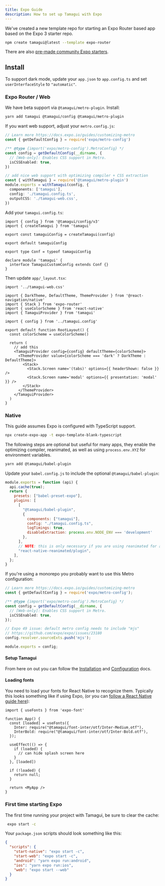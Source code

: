 ```yaml
---
title: Expo Guide
description: How to set up Tamagui with Expo
---
```


We've created a new template repo for starting an Expo Router based app based on
the Expo 3 starter repo.

```bash
npm create tamagui@latest --template expo-router
```

There are also [pre-made community Expo starters](/community).

## Install

To support dark mode, update your `app.json` to `app.config.ts` and set
`userInterfaceStyle` to `"automatic"`.

### Expo Router / Web

We have beta support via `@tamagui/metro-plugin`. Install:

```bash
yarn add tamagui @tamagui/config @tamagui/metro-plugin
```

If you want web support, adjust your `metro.config.js`:

```ts
// Learn more https://docs.expo.io/guides/customizing-metro
const { getDefaultConfig } = require('expo/metro-config')

/** @type {import('expo/metro-config').MetroConfig} */
const config = getDefaultConfig(__dirname, {
  // [Web-only]: Enables CSS support in Metro.
  isCSSEnabled: true,
})

// add nice web support with optimizing compiler + CSS extraction
const { withTamagui } = require('@tamagui/metro-plugin')
module.exports = withTamagui(config, {
  components: ['tamagui'],
  config: './tamagui.config.ts',
  outputCSS: './tamagui-web.css',
})
```

Add your `tamagui.config.ts`:

```tsx
import { config } from '@tamagui/config/v3'
import { createTamagui } from 'tamagui'

export const tamaguiConfig = createTamagui(config)

export default tamaguiConfig

export type Conf = typeof tamaguiConfig

declare module 'tamagui' {
  interface TamaguiCustomConfig extends Conf {}
}
```

Then update `app/_layout.tsx`:

```tsx
import '../tamagui-web.css'

import { DarkTheme, DefaultTheme, ThemeProvider } from '@react-navigation/native'
import { Stack } from 'expo-router'
import { useColorScheme } from 'react-native'
import { TamaguiProvider } from 'tamagui'

import { config } from '../tamagui.config'

export default function RootLayout() {
  const colorScheme = useColorScheme()

  return (
    // add this
    <TamaguiProvider config={config} defaultTheme={colorScheme}>
      <ThemeProvider value={colorScheme === 'dark' ? DarkTheme : DefaultTheme}>
        <Stack>
          <Stack.Screen name='(tabs)' options={{ headerShown: false }} />
          <Stack.Screen name='modal' options={{ presentation: 'modal' }} />
        </Stack>
      </ThemeProvider>
    </TamaguiProvider>
  )
}
```

### Native

This guide assumes Expo is configured with TypeScript support.

```bash
npx create-expo-app -t expo-template-blank-typescript
```

The following steps are optional but useful for many apps, they enable the
optimizing compiler, reanimated, as well as using `process.env.XYZ` for
environment variables.

```bash
yarn add @tamagui/babel-plugin
```

Update your `babel.config.js` to include the optional `@tamagui/babel-plugin`:

```js
module.exports = function (api) {
  api.cache(true);
  return {
    presets: ["babel-preset-expo"],
    plugins: [
      [
        "@tamagui/babel-plugin",
        {
          components: ["tamagui"],
          config: "./tamagui.config.ts",
          logTimings: true,
          disableExtraction: process.env.NODE_ENV === 'development'
        },
      ],
      // NOTE: this is only necessary if you are using reanimated for animations
      "react-native-reanimated/plugin",
    ],
  };
}
```

If you're using a monorepo you probably want to use this Metro configuration:

```ts
// Learn more https://docs.expo.io/guides/customizing-metro
const { getDefaultConfig } = require('expo/metro-config');

/** @type {import('expo/metro-config').MetroConfig} */
const config = getDefaultConfig(__dirname, {
  // [Web-only]: Enables CSS support in Metro.
  isCSSEnabled: true,
});

// Expo 49 issue: default metro config needs to include "mjs"
// https://github.com/expo/expo/issues/23180
config.resolver.sourceExts.push('mjs');

module.exports = config;
```

#### Setup Tamagui

From here on out you can follow the [Installation](/docs/intro/installation) and
[Configuration](/docs/core/configuration) docs.

#### Loading fonts

You need to load your fonts for React Native to recognize them. Typically this
looks something like if using Expo, (or you can
[follow a React Native guide here](https://stackoverflow.com/questions/35255645/how-to-set-default-font-family-in-react-native)):

```tsx
import { useFonts } from 'expo-font'

function App() {
  const [loaded] = useFonts({
    Inter: require("@tamagui/font-inter/otf/Inter-Medium.otf"),
    InterBold: require("@tamagui/font-inter/otf/Inter-Bold.otf"),
  });

  useEffect(() => {
    if (loaded) {
      // can hide splash screen here
    }
  }, [loaded])

  if (!loaded) {
    return null;
  }

  return <MyApp />
}
```

### First time starting Expo

The first time running your project with Tamagui, be sure to clear the cache:

```bash
 expo start -c
```

Your `package.json` scripts should look something like this:

```json
{
  "scripts": {
    "start-native": "expo start -c",
    "start-web": "expo start -c",
    "android": "yarn expo run:android",
    "ios": "yarn expo run:ios",
    "web": "expo start --web"
  }
}
```
